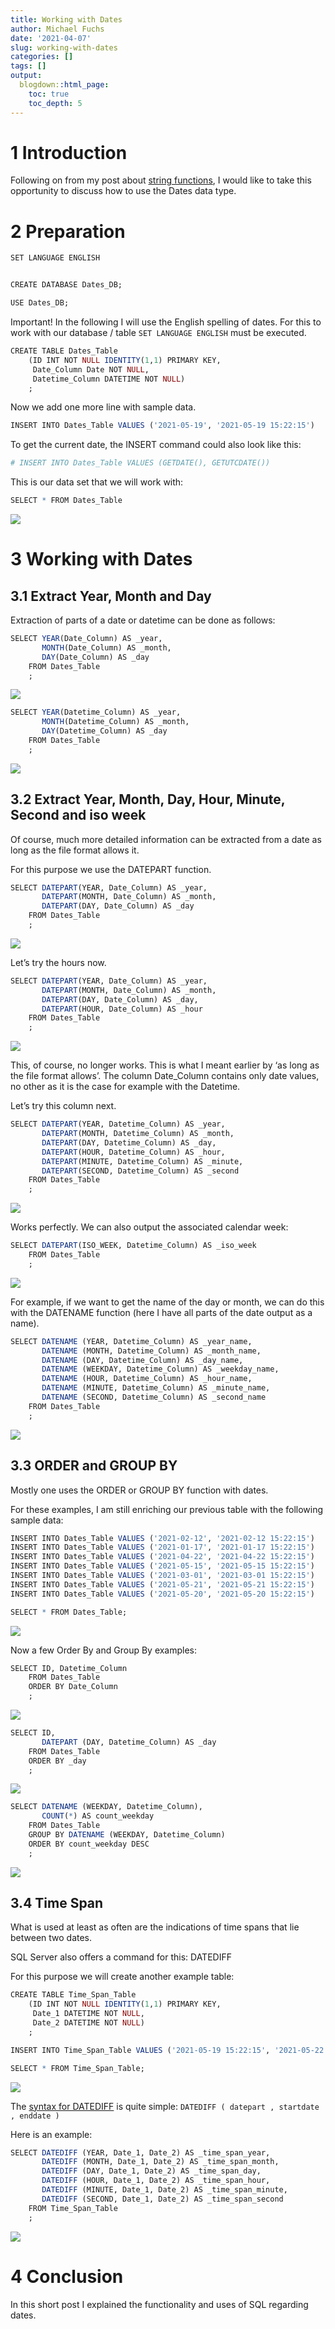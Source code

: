 ```yaml
---
title: Working with Dates
author: Michael Fuchs
date: '2021-04-07'
slug: working-with-dates
categories: []
tags: []
output:
  blogdown::html_page:
    toc: true
    toc_depth: 5
---
```




# 1 Introduction

Following on from my post about [string functions](https://michael-fuchs-sql.netlify.app/2021/04/03/string-functions/), I would like to take this opportunity to discuss how to use the Dates data type.



# 2 Preparation


```r
SET LANGUAGE ENGLISH


CREATE DATABASE Dates_DB;

USE Dates_DB;
```

Important! In the following I will use the English spelling of dates. For this to work with our database / table `SET LANGUAGE ENGLISH` must be executed. 


```r
CREATE TABLE Dates_Table
    (ID INT NOT NULL IDENTITY(1,1) PRIMARY KEY,
     Date_Column Date NOT NULL,
     Datetime_Column DATETIME NOT NULL)
    ;
```

Now we add one more line with sample data.

```r
INSERT INTO Dates_Table VALUES ('2021-05-19', '2021-05-19 15:22:15')
```


To get the current date, the INSERT command could also look like this:

```r
# INSERT INTO Dates_Table VALUES (GETDATE(), GETUTCDATE())
```


This is our data set that we will work with:

```r
SELECT * FROM Dates_Table
```

![](/post/2021-04-07-working-with-dates_files/p23p1.png)


# 3 Working with Dates

## 3.1 Extract Year, Month and Day


Extraction of parts of a date or datetime can be done as follows:


```r
SELECT YEAR(Date_Column) AS _year, 
	   MONTH(Date_Column) AS _month, 
	   DAY(Date_Column) AS _day
	FROM Dates_Table
	;
```

![](/post/2021-04-07-working-with-dates_files/p23p2.png)



```r
SELECT YEAR(Datetime_Column) AS _year, 
	   MONTH(Datetime_Column) AS _month, 
	   DAY(Datetime_Column) AS _day
	FROM Dates_Table
	;
```

![](/post/2021-04-07-working-with-dates_files/p23p3.png)



## 3.2 Extract Year, Month, Day, Hour, Minute, Second and iso week

Of course, much more detailed information can be extracted from a date as long as the file format allows it. 

For this purpose we use the DATEPART function.


```r
SELECT DATEPART(YEAR, Date_Column) AS _year, 
	   DATEPART(MONTH, Date_Column) AS _month, 
	   DATEPART(DAY, Date_Column) AS _day
	FROM Dates_Table
	;
```

![](/post/2021-04-07-working-with-dates_files/p23p4.png)

Let's try the hours now.


```r
SELECT DATEPART(YEAR, Date_Column) AS _year, 
	   DATEPART(MONTH, Date_Column) AS _month, 
	   DATEPART(DAY, Date_Column) AS _day, 
	   DATEPART(HOUR, Date_Column) AS _hour
	FROM Dates_Table
	;
```

![](/post/2021-04-07-working-with-dates_files/p23p5.png)

This, of course, no longer works. This is what I meant earlier by 'as long as the file format allows'. 
The column Date_Column contains only date values, no other as it is the case for example with the Datetime. 

Let's try this column next.


```r
SELECT DATEPART(YEAR, Datetime_Column) AS _year, 
	   DATEPART(MONTH, Datetime_Column) AS _month, 
	   DATEPART(DAY, Datetime_Column) AS _day, 
	   DATEPART(HOUR, Datetime_Column) AS _hour, 
	   DATEPART(MINUTE, Datetime_Column) AS _minute, 
	   DATEPART(SECOND, Datetime_Column) AS _second
	FROM Dates_Table
	;
```

![](/post/2021-04-07-working-with-dates_files/p23p6.png)

Works perfectly. We can also output the associated calendar week:

```r
SELECT DATEPART(ISO_WEEK, Datetime_Column) AS _iso_week
	FROM Dates_Table
	;
```

![](/post/2021-04-07-working-with-dates_files/p23p7.png)


For example, if we want to get the name of the day or month, we can do this with the DATENAME function (here I have all parts of the date output as a name). 

```r
SELECT DATENAME (YEAR, Datetime_Column) AS _year_name,
	   DATENAME (MONTH, Datetime_Column) AS _month_name,
	   DATENAME (DAY, Datetime_Column) AS _day_name,
	   DATENAME (WEEKDAY, Datetime_Column) AS _weekday_name,
	   DATENAME (HOUR, Datetime_Column) AS _hour_name,
	   DATENAME (MINUTE, Datetime_Column) AS _minute_name,
	   DATENAME (SECOND, Datetime_Column) AS _second_name
	FROM Dates_Table
	;
```

![](/post/2021-04-07-working-with-dates_files/p23p8.png)


## 3.3 ORDER and GROUP BY

Mostly one uses the ORDER or GROUP BY function with dates.

For these examples, I am still enriching our previous table with the following sample data:



```r
INSERT INTO Dates_Table VALUES ('2021-02-12', '2021-02-12 15:22:15')
INSERT INTO Dates_Table VALUES ('2021-01-17', '2021-01-17 15:22:15')
INSERT INTO Dates_Table VALUES ('2021-04-22', '2021-04-22 15:22:15')
INSERT INTO Dates_Table VALUES ('2021-05-15', '2021-05-15 15:22:15')
INSERT INTO Dates_Table VALUES ('2021-03-01', '2021-03-01 15:22:15')
INSERT INTO Dates_Table VALUES ('2021-05-21', '2021-05-21 15:22:15')
INSERT INTO Dates_Table VALUES ('2021-05-20', '2021-05-20 15:22:15')
```


```r
SELECT * FROM Dates_Table;
```

![](/post/2021-04-07-working-with-dates_files/p23p9.png)

Now a few Order By and Group By examples:



```r
SELECT ID, Datetime_Column
	FROM Dates_Table
	ORDER BY Date_Column
	;
```

![](/post/2021-04-07-working-with-dates_files/p23p10.png)



```r
SELECT ID, 
       DATEPART (DAY, Datetime_Column) AS _day
	FROM Dates_Table
	ORDER BY _day
	;
```

![](/post/2021-04-07-working-with-dates_files/p23p11.png)




```r
SELECT DATENAME (WEEKDAY, Datetime_Column), 
	   COUNT(*) AS count_weekday  
	FROM Dates_Table
	GROUP BY DATENAME (WEEKDAY, Datetime_Column)
	ORDER BY count_weekday DESC
	;
```

![](/post/2021-04-07-working-with-dates_files/p23p12.png)


## 3.4 Time Span


What is used at least as often are the indications of time spans that lie between two dates. 

SQL Server also offers a command for this: DATEDIFF


For this purpose we will create another example table:

```r
CREATE TABLE Time_Span_Table
    (ID INT NOT NULL IDENTITY(1,1) PRIMARY KEY,
     Date_1 DATETIME NOT NULL,
     Date_2 DATETIME NOT NULL)
    ;
```

```r
INSERT INTO Time_Span_Table VALUES ('2021-05-19 15:22:15', '2021-05-22 18:45:59')
```

```r
SELECT * FROM Time_Span_Table;
```

![](/post/2021-04-07-working-with-dates_files/p23p13.png)


The [syntax for DATEDIFF](https://docs.microsoft.com/en-us/sql/t-sql/functions/datediff-transact-sql?view=sql-server-ver15) is quite simple: `DATEDIFF ( datepart , startdate , enddate )  `

Here is an example:

```r
SELECT DATEDIFF (YEAR, Date_1, Date_2) AS _time_span_year,
	   DATEDIFF (MONTH, Date_1, Date_2) AS _time_span_month,
	   DATEDIFF (DAY, Date_1, Date_2) AS _time_span_day,
	   DATEDIFF (HOUR, Date_1, Date_2) AS _time_span_hour,
	   DATEDIFF (MINUTE, Date_1, Date_2) AS _time_span_minute,
	   DATEDIFF (SECOND, Date_1, Date_2) AS _time_span_second
	FROM Time_Span_Table
	;
```

![](/post/2021-04-07-working-with-dates_files/p23p14.png)


# 4 Conclusion


In this short post I explained the functionality and uses of SQL regarding dates. 













